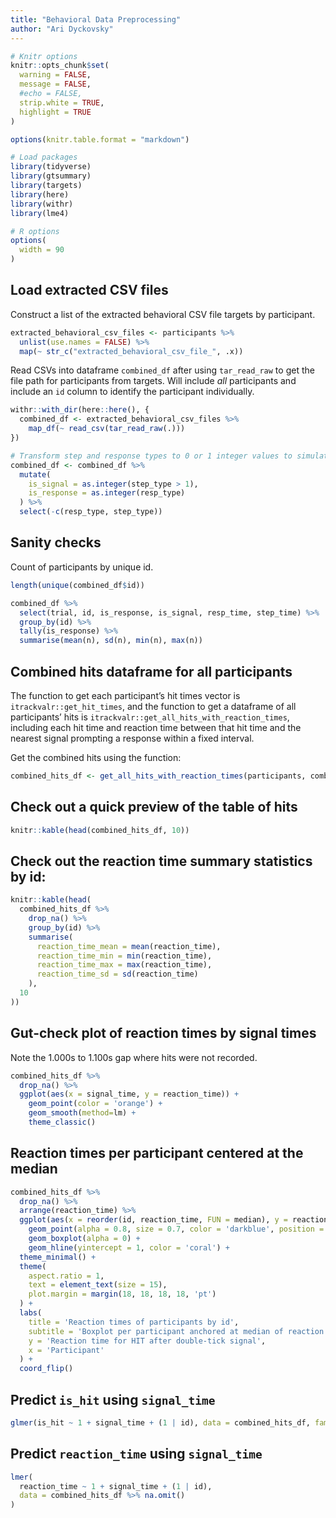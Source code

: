 ```yaml
---
title: "Behavioral Data Preprocessing"
author: "Ari Dyckovsky"
---
```


```r
# Knitr options
knitr::opts_chunk$set(
  warning = FALSE,
  message = FALSE,
  #echo = FALSE,
  strip.white = TRUE,
  highlight = TRUE
)

options(knitr.table.format = "markdown")

# Load packages
library(tidyverse)
library(gtsummary)
library(targets)
library(here)
library(withr)
library(lme4)

# R options
options(
  width = 90
)
```


## Load extracted CSV files

Construct a list of the extracted behavioral CSV file targets by participant.

```r
extracted_behavioral_csv_files <- participants %>%
  unlist(use.names = FALSE) %>%
  map(~ str_c("extracted_behavioral_csv_file_", .x))
```

Read CSVs into dataframe `combined_df` after using `tar_read_raw` to get the file path for participants from targets. Will include _all_ participants and include an `id` column to identify the participant individually.

```r
withr::with_dir(here::here(), {
  combined_df <- extracted_behavioral_csv_files %>%
    map_df(~ read_csv(tar_read_raw(.)))
})

# Transform step and response types to 0 or 1 integer values to simulate boolean behavior.
combined_df <- combined_df %>%
  mutate(
    is_signal = as.integer(step_type > 1),
    is_response = as.integer(resp_type)
  ) %>%
  select(-c(resp_type, step_type))
```

## Sanity checks

Count of participants by unique id.

```r
length(unique(combined_df$id))
```

```r
combined_df %>%
  select(trial, id, is_response, is_signal, resp_time, step_time) %>%
  group_by(id) %>%
  tally(is_response) %>%
  summarise(mean(n), sd(n), min(n), max(n))
```

## Combined hits dataframe for all participants

The function to get each participant's hit times vector is `itrackvalr::get_hit_times`, and the function to get a dataframe of all participants' hits is `itrackvalr::get_all_hits_with_reaction_times`, including each hit time and reaction time between that hit time and the nearest signal prompting a response within a fixed interval.

Get the combined hits using the function:

```r
combined_hits_df <- get_all_hits_with_reaction_times(participants, combined_df)
```

## Check out a quick preview of the table of hits

```r
knitr::kable(head(combined_hits_df, 10))
```

## Check out the reaction time summary statistics by id:

```r
knitr::kable(head(
  combined_hits_df %>%
    drop_na() %>%
    group_by(id) %>%
    summarise(
      reaction_time_mean = mean(reaction_time),
      reaction_time_min = min(reaction_time),
      reaction_time_max = max(reaction_time),
      reaction_time_sd = sd(reaction_time)
    ),
  10
))
```

## Gut-check plot of reaction times by signal times

Note the 1.000s to 1.100s gap where hits were not recorded.

```r
combined_hits_df %>%
  drop_na() %>%
  ggplot(aes(x = signal_time, y = reaction_time)) +
    geom_point(color = 'orange') +
    geom_smooth(method=lm) +
    theme_classic()
```

## Reaction times per participant centered at the median

```r
combined_hits_df %>%
  drop_na() %>%
  arrange(reaction_time) %>%
  ggplot(aes(x = reorder(id, reaction_time, FUN = median), y = reaction_time)) +
    geom_point(alpha = 0.8, size = 0.7, color = 'darkblue', position = 'jitter') +
    geom_boxplot(alpha = 0) +
    geom_hline(yintercept = 1, color = 'coral') +
  theme_minimal() +
  theme(
    aspect.ratio = 1,
    text = element_text(size = 15),
    plot.margin = margin(18, 18, 18, 18, 'pt')
  ) +
  labs(
    title = 'Reaction times of participants by id',
    subtitle = 'Boxplot per participant anchored at median of reaction time',
    y = 'Reaction time for HIT after double-tick signal',
    x = 'Participant'
  ) +
  coord_flip()
```

## Predict `is_hit` using `signal_time`

```r
glmer(is_hit ~ 1 + signal_time + (1 | id), data = combined_hits_df, family = "binomial")
```

## Predict `reaction_time` using `signal_time`

```r
lmer(
  reaction_time ~ 1 + signal_time + (1 | id), 
  data = combined_hits_df %>% na.omit()
)
```
